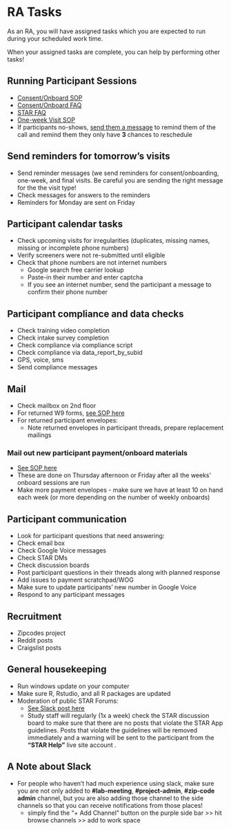 # RA Tasks {#sec-ra_tasks}

As an RA, you will have assigned tasks which you are expected to run during your scheduled work time. 

When your assigned tasks are complete, you can help by performing other tasks!

## Running Participant Sessions
* [Consent/Onboard SOP](@consent-onboarding_script)
 + [Consent/Onboard FAQ](@sec-faq_consent_onboarding)
 + [STAR FAQ](@sec-faq_arc_star_website)
* [One-week Visit SOP](@sec-one_week_script)
* If participants no-shows, [send them a message](@sec-no-show-messages) to remind them of the call and remind them they only have **3** chances to reschedule 



## Send reminders for tomorrow's visits
* Send reminder messages (we send reminders for consent/onboarding, one-week, and final visits. Be careful you are sending the right message for the the visit type!
* Check messages for answers to the reminders
* Reminders for Monday are sent on Friday


## Participant calendar tasks
* Check upcoming visits for irregularities (duplicates, missing names, missing or incomplete phone numbers)
* Verify screeners were not re-submitted until eligible
* Check that phone numbers are not internet numbers
  + Google search free carrier lookup 
  + Paste-in their number and enter captcha  
  + If you see an internet number, send the participant a message to confirm their phone number  


## Participant compliance and data checks
* Check training video completion
* Check intake survey completion
* Check compliance via compliance script
* Check compliance via data_report_by_subid
* GPS, voice, sms
* Send compliance messages

## Mail
* Check mailbox on 2nd floor 
* For returned W9 forms, [see SOP here](@sec-ra_w9)
* For returned participant envelopes: 
  * Note returned envelopes in participant threads, prepare replacement mailings


### Mail out new participant payment/onboard materials
* [See SOP here](@sec-focus_blue_mailer_setup)
* These are done on Thursday afternoon or Friday after all the weeks' onboard sessions are run
* Make more payment envelopes - make sure we have at least 10 on hand each week (or more depending on the number of weekly onboards)


## Participant communication
* Look for participant questions that need answering:
 * Check email box
 * Check Google Voice messages
 * Check STAR DMs
 * Check discussion boards
* Post participant questions in their threads along with planned response
* Add issues to payment scratchpad/WOG
* Make sure to update participants' new number in Google Voice 
* Respond to any participant messages


## Recruitment
* Zipcodes project
* Reddit posts
* Craigslist posts


## General housekeeping
* Run windows update on your computer
* Make sure R, Rstudio, and all R packages are updated
* Moderation of public STAR Forums:
  * [See Slack post here](https://uw-arc.slack.com/archives/CKU3M2KNG/p1601925847073000?thread_ts=1601670391.057000&cid=CKU3M2KNG)
  * Study staff will regularly (1x a week) check the STAR discussion board to make sure that there are no posts that violate the STAR App guidelines. Posts that violate the guidelines will be removed immediately and a warning will be sent to the participant from the **"STAR Help"** live site account .

## A Note about Slack
* For people who haven't had much experience using slack, make sure you are not only added to **#lab-meeting**, **#project-admin**, **#zip-code admin** channel, but you are also adding those channel to the side channels so that you can receive notifications from those places! 
  * simply find the "+ Add Channel" button on the purple side bar >> hit browse channels >> add to work space  



